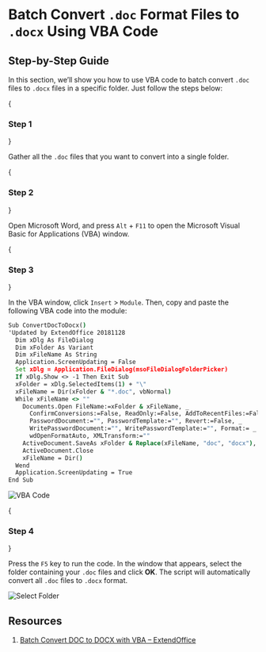 
# Batch Convert `.doc` Format Files to `.docx` Using VBA Code

## Step-by-Step Guide

In this section, we’ll show you how to use VBA code to batch convert `.doc` files to `.docx` files in a specific folder. Just follow the steps below:

<Steps>
{<h3>Step 1</h3>}

Gather all the `.doc` files that you want to convert into a single folder.

{<h3>Step 2</h3>}

Open Microsoft Word, and press `Alt` + `F11` to open the Microsoft Visual Basic for Applications (VBA) window.

{<h3>Step 3</h3>}

In the VBA window, click `Insert` > `Module`. Then, copy and paste the following VBA code into the module:

```bat copy
Sub ConvertDocToDocx()
'Updated by ExtendOffice 20181128
  Dim xDlg As FileDialog
  Dim xFolder As Variant
  Dim xFileName As String
  Application.ScreenUpdating = False
  Set xDlg = Application.FileDialog(msoFileDialogFolderPicker)
  If xDlg.Show <> -1 Then Exit Sub
  xFolder = xDlg.SelectedItems(1) + "\"
  xFileName = Dir(xFolder & "*.doc", vbNormal)
  While xFileName <> ""
    Documents.Open FileName:=xFolder & xFileName, _
      ConfirmConversions:=False, ReadOnly:=False, AddToRecentFiles:=False, _
      PasswordDocument:="", PasswordTemplate:="", Revert:=False, _
      WritePasswordDocument:="", WritePasswordTemplate:="", Format:= _
      wdOpenFormatAuto, XMLTransform:=""
    ActiveDocument.SaveAs xFolder & Replace(xFileName, "doc", "docx"), wdFormatDocumentDefault
    ActiveDocument.Close
    xFileName = Dir()
  Wend
  Application.ScreenUpdating = True
End Sub
```

![VBA Code](/assets/230302_0215/01.png)

{<h3>Step 4</h3>}

Press the `F5` key to run the code. In the window that appears, select the folder containing your `.doc` files and click **OK**. The script will automatically convert all `.doc` files to `.docx` format.

![Select Folder](/assets/230302_0215/02.png)

</Steps>

## Resources

1. [Batch Convert DOC to DOCX with VBA – ExtendOffice](https://www.extendoffice.com/documents/word/5601-word-batch-convert-doc-to-docx.html)
